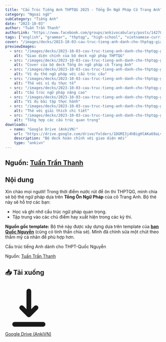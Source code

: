 ```yaml
---
title: "Cấu Trúc Tiếng Anh THPTQG 2025 - Tổng Ôn Ngữ Pháp Cô Trang Anh"
category: "Ngoại ngữ"
subCategory: "Tiếng Anh"
date: "2023-10-03"
author: "Tuấn Trần Thanh"
authorLink: "https://www.facebook.com/groups/ankivocabulary/posts/1427829254643394/"
tags: ["english", "grammar", "thptqg", "high-school", "vietnamese-curriculum"]
cover: "/images/decks/2023-10-03-cau-truc-tieng-anh-danh-cho-thptqg-giao-dien-moi-tong-on-ngu-phap-co-trang-anh-1760076154466.webp"
previewImages:
  - src: "/images/decks/2023-10-03-cau-truc-tieng-anh-danh-cho-thptqg-giao-dien-moi-tong-on-ngu-phap-co-trang-anh-1760076145166.webp"
    alt: "Giao diện chính của bộ deck ngữ pháp THPTQG"
  - src: "/images/decks/2023-10-03-cau-truc-tieng-anh-danh-cho-thptqg-giao-dien-moi-tong-on-ngu-phap-co-trang-anh-1760076154466.webp"
    alt: "Cover của bộ deck Tổng ôn ngữ pháp cô Trang Anh"
  - src: "/images/decks/2023-10-03-cau-truc-tieng-anh-danh-cho-thptqg-giao-dien-moi-tong-on-ngu-phap-co-trang-anh-1760076161133.webp"
    alt: "Ví dụ thẻ ngữ pháp với cấu trúc câu"
  - src: "/images/decks/2023-10-03-cau-truc-tieng-anh-danh-cho-thptqg-giao-dien-moi-tong-on-ngu-phap-co-trang-anh-1760076166320.webp"
    alt: "Thẻ với ví dụ thực tế"
  - src: "/images/decks/2023-10-03-cau-truc-tieng-anh-danh-cho-thptqg-giao-dien-moi-tong-on-ngu-phap-co-trang-anh-1760076171041.webp"
    alt: "Cấu trúc ngữ pháp nâng cao"
  - src: "/images/decks/2023-10-03-cau-truc-tieng-anh-danh-cho-thptqg-giao-dien-moi-tong-on-ngu-phap-co-trang-anh-1760076176011.webp"
    alt: "Ví dụ bài tập thực hành"
  - src: "/images/decks/2023-10-03-cau-truc-tieng-anh-danh-cho-thptqg-giao-dien-moi-tong-on-ngu-phap-co-trang-anh-1760076180880.webp"
    alt: "Thẻ với giải thích chi tiết"
  - src: "/images/decks/2023-10-03-cau-truc-tieng-anh-danh-cho-thptqg-giao-dien-moi-tong-on-ngu-phap-co-trang-anh-1760076185176.webp"
    alt: "Tổng hợp các cấu trúc quan trọng"
downloads:
  - name: "Google Drive (AnkiVN)"
    url: "https://drive.google.com/drive/folders/1DGMI3j4hBigHlAKa69aLvT-k5m0Gxl9s?usp=sharing"
    description: "Bộ deck hoàn chỉnh với giao diện mới"
    type: "ankivn"
---
```


## Nguồn: [Tuấn Trần Thanh](https://www.facebook.com/groups/ankivocabulary/posts/1427829254643394/)

## Nội dung

Xin chào mọi người! Trong thời điểm nước rút để ôn thi THPTQG, mình chia sẻ bộ thẻ ngữ pháp dựa trên **Tổng Ôn Ngữ Pháp** của cô Trang Anh. Bộ thẻ này sẽ hỗ trợ các bạn:

- Học và ghi nhớ cấu trúc ngữ pháp quan trọng.
- Tập trung vào các chủ điểm hay xuất hiện trong các kỳ thi.

**Nguồn gốc template:** Bộ thẻ này được xây dựng dựa trên template của [**bạn Quốc Nguyễn**](https://www.facebook.com/groups/ankivocabulary/permalink/1126170504809272/) (cũng có tinh thần chia sẻ). Mình đã chỉnh sửa một chút theo thẩm mỹ cá nhân để phù hợp hơn.

Cấu trúc tiếng Anh dành cho THPT-Quốc Nguyễn

Nguồn: [Tuấn Trần Thanh](https://www.facebook.com/groups/ankivocabulary/posts/1427829254643394/)

## 📥 Tải xuống

<div style="display: flex; justify-content: left; gap: 20px;">
  <a href="https://drive.google.com/drive/folders/1DGMI3j4hBigHlAKa69aLvT-k5m0Gxl9s?usp=sharing" class="inline-flex items-center px-4 py-2 bg-blue-500 hover:bg-blue-600 text-white font-medium rounded-lg transition-colors duration-200">
    <svg class="w-5 h-5 mr-2" fill="currentColor" viewBox="0 0 20 20">
      <path fill-rule="evenodd" d="M3 17a1 1 0 011-1h12a1 1 0 110 2H4a1 1 0 01-1-1zm3.293-7.707a1 1 0 011.414 0L9 10.586V3a1 1 0 112 0v7.586l1.293-1.293a1 1 0 111.414 1.414l-3 3a1 1 0 01-1.414 0l-3-3a1 1 0 010-1.414z" clip-rule="evenodd"/>
    </svg>
    Google Drive (AnkiVN)
  </a>
</div>